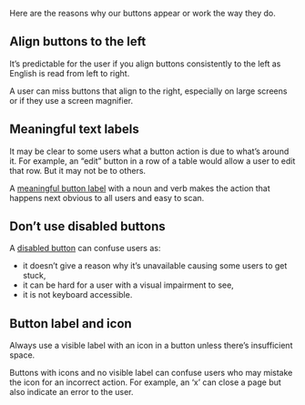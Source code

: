 Here are the reasons why our buttons appear or work the way they do.

## Align buttons to the left

It’s predictable for the user if you align buttons consistently to the left as English is read from left to right.

A user can miss buttons that align to the right, especially on large screens or if they use a screen magnifier.

## Meaningful text labels

It may be clear to some users what a button action is due to what’s around it. For example, an “edit” button in a row of a table would allow a user to edit that row. But it may not be to others.

A [meaningful button label](/components/button/content) with a noun and verb makes the action that happens next obvious to all users and easy to scan.

## Don’t use disabled buttons

A [disabled button](/components/button#disabled) can confuse users as:

- it doesn’t give a reason why it’s unavailable causing some users to get stuck,
- it can be hard for a user with a visual impairment to see,
- it is not keyboard accessible.

## Button label and icon

Always use a visible label with an icon in a button unless there’s insufficient space.

Buttons with icons and no visible label can confuse users who may mistake the icon for an incorrect action. For example, an ‘x’ can close a page but also indicate an error to the user.
